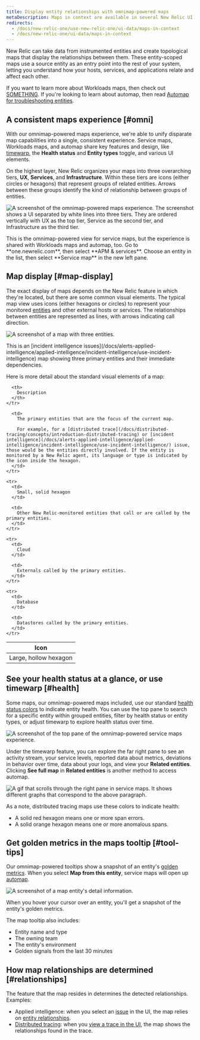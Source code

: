 ```yaml
---
title: Display entity relationships with omnimap-powered maps
metaDescription: Maps in context are available in several New Relic UI locations to show how entities relate to one another.
redirects:
  - /docs/new-relic-one/use-new-relic-one/ui-data/maps-in-context
  - /docs/new-relic-one/ui-data/maps-in-context
---
```








New Relic can take data from instrumented entities and create topological maps that display the relationships between them. These entity-scoped maps use a source entity as an entry point into the rest of your system, letting you understand how your hosts, services, and applications relate and affect each other.

If you want to learn more about Workloads maps, then check out [SOMETHING](). If you're looking to learn about automap, then read [Automap for troubleshooting entities](/docs/new-relic-solutions/new-relic-one/ui-data/automaps).

## A consistent maps experience [#omni]

With our omnimap-powered maps experience, we're able to unify disparate map capabilities into a single, consistent experience. Service maps, Workloads maps, and automap share key features and design, like [timewarp](/docs/new-relic-solutions/new-relic-one/ui-data/automaps/#timewarp-cursor), the **Health status** and **Entity types** toggle, and various UI elements. 

On the highest layer, New Relic organizes your maps into three overarching tiers, **UX**, **Services**, and **Infrastructure**. Within these tiers are icons (either circles or hexagons) that represent groups of related entities. Arrows between these groups identify the kind of relationship between groups of entities.

<img 
  title="Omnimap-powered service maps experience"
  alt="A screenshot of the omnimap-powered maps experience. The screenshot shows a UI separated by white lines into three tiers. They are ordered vertically with UX as the top tier, Service as the second tier, and Infrastructure as the third tier."
  src={omnimapServiceMaps}
/>
<figcaption>
This is the omnimap-powered view for service maps, but the experience is shared with Workloads maps and automap, too. Go to **one.newrelic.com**, then select **APM & services**. Choose an entity in the list, then select **Service map** in the new left pane. 
</figcaption>

## Map display [#map-display]

The exact display of maps depends on the New Relic feature in which they're located, but there are some common visual elements. The typical map view uses icons (either hexagons or circles) to represent your monitored [entities](/docs/new-relic-one/use-new-relic-one/core-concepts/what-entity-new-relic) and other external hosts or services. The relationships between entities are represented as lines, with arrows indicating call direction.

<img
  title="A context map with three entities."
  alt="A screenshot of a map with three entities."
  src={contextMapThreeEntities}
/>

<figcaption>
  This is an [incident intelligence issues](/docs/alerts-applied-intelligence/applied-intelligence/incident-intelligence/use-incident-intelligence) map showing three primary entities and their immediate dependencies.
</figcaption>

Here is more detail about the standard visual elements of a map:

<table>
  <thead>
    <tr>
      <th style={{ width: "200px" }}>
        Icon
      </th>

      <th>
        Description
      </th>
    </tr>
  </thead>

  <tbody>
    <tr>
      <td>
        Large, hollow hexagon
      </td>

      <td>
        The primary entities that are the focus of the current map.

        For example, for a [distributed trace](/docs/distributed-tracing/concepts/introduction-distributed-tracing) or [incident intelligence](/docs/alerts-applied-intelligence/applied-intelligence/incident-intelligence/use-incident-intelligence/) issue, those would be the entities directly involved. If the entity is monitored by a New Relic agent, its language or type is indicated by the icon inside the hexagon.
      </td>
    </tr>

    <tr>
      <td>
        Small, solid hexagon
      </td>

      <td>
        Other New Relic-monitored entities that call or are called by the primary entities.
      </td>
    </tr>

    <tr>
      <td>
        Cloud
      </td>

      <td>
        Externals called by the primary entities.
      </td>
    </tr>

    <tr>
      <td>
        Database
      </td>

      <td>
        Datastores called by the primary entities.
      </td>
    </tr>
  </tbody>
</table>

## See your health status at a glance, or use timewarp [#health]

Some maps, our omnimap-powered maps included, use our standard [health status colors](/docs/alerts-applied-intelligence/new-relic-alerts/alert-conditions/view-entity-health-status-find-entities-without-alert-conditions/#colors) to indicate entity health. You can use the top pane to search for a specific entity within grouped entities, filter by health status or entity types, or adjust timewarp to explore health status over time.

<img 
  title="Search, filter, and explore your entities"
  alt="A screenshot of the top pane of the omnimap-powered service maps experience."
  src={omnimapServiceMapsTopNav}
/>

Under the timewarp feature, you can explore the far right pane to see an activity stream, your service levels, reported data about metrics, deviations in behavior over time, data about your logs, and view your **Related entities**. Clicking **See full map** in **Related entities** is another method to access automap.

<img 
  title="Omnimap-powered service maps right pane"
  alt="A gif that scrolls through the right pane in service maps. It shows different graphs that correspond to the above paragraph."
  src={omnimapServiceMapsRightPane}
/>

As a note, distributed tracing maps use these colors to indicate health:

* A solid red hexagon means one or more span errors.
* A solid orange hexagon means one or more anomalous spans.

## Get golden metrics in the maps tooltip [#tool-tips]

Our omnimap-powered tooltips show a snapshot of an entity's [golden metrics](/docs/apis/nerdgraph/examples/golden-metrics-entities-nerdgraph-api-tutorial). When you select **Map from this entity**, service maps will open up [automap](). 

<img
  title="A map entity's detail information."
  alt="A screenshot of a map entity's detail information."
  src={omnimapAutomapTooltip}
/>

<figcaption>
  When you hover your cursor over an entity, you'll get a snapshot of the entity's golden metrics.
</figcaption>

The map tooltip also includes:

* Entity name and type
* The owning team
* The entity's environment 
* Golden signals from the last 30 minutes

## How map relationships are determined [#relationships]

The feature that the map resides in determines the detected relationships. Examples:

* Applied intelligence: when you select an [issue](/docs/alerts-applied-intelligence/applied-intelligence/incident-intelligence/use-incident-intelligence/#issue-summary) in the UI, the map relies on [entity relationships](/docs/apis/nerdgraph/examples/nerdgraph-relationships-api-tutorial).
* [Distributed tracing](/docs/distributed-tracing/concepts/introduction-distributed-tracing): when you [view a trace in the UI](/docs/distributed-tracing/ui-data/understand-use-distributed-tracing-ui#trace-map), the map shows the relationships found in the trace.
